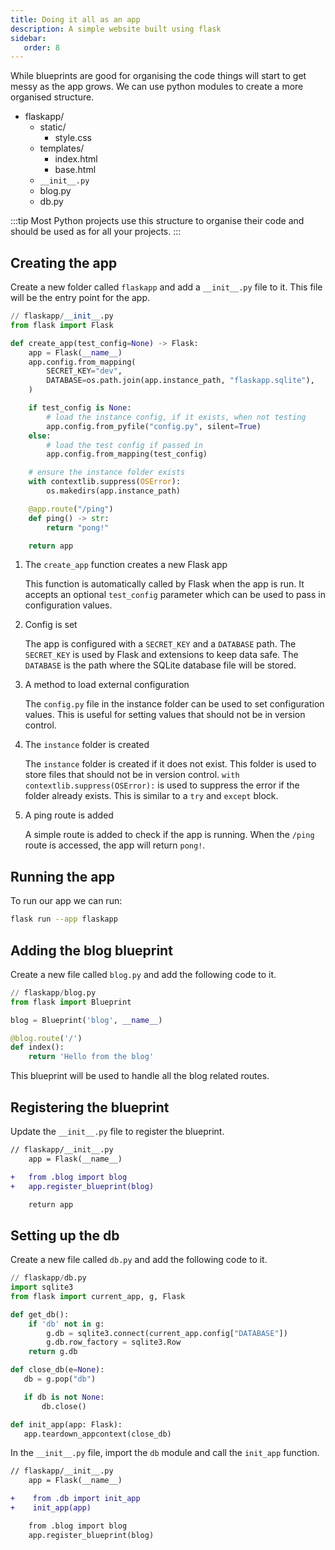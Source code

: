 ```yaml
---
title: Doing it all as an app
description: A simple website built using flask
sidebar:
   order: 8
---
```


While blueprints are good for organising the code things will start to get messy as the app grows. We can use python modules to create a more organised structure.


<FileTree>

- flaskapp/
  - static/
    - style.css
  - templates/
    - index.html
    - base.html
  - `__init__.py`
  - blog.py
  - db.py

</FileTree>

:::tip
Most Python projects use this structure to organise their code and should be used as for all your projects.
:::

## Creating the app

Create a new folder called `flaskapp` and add a `__init__.py` file to it. This file will be the entry point for the app.

```python
// flaskapp/__init__.py
from flask import Flask

def create_app(test_config=None) -> Flask:
    app = Flask(__name__)
    app.config.from_mapping(
        SECRET_KEY="dev",
        DATABASE=os.path.join(app.instance_path, "flaskapp.sqlite"),
    )

    if test_config is None:
        # load the instance config, if it exists, when not testing
        app.config.from_pyfile("config.py", silent=True)
    else:
        # load the test config if passed in
        app.config.from_mapping(test_config)

    # ensure the instance folder exists
    with contextlib.suppress(OSError):
        os.makedirs(app.instance_path)

    @app.route("/ping")
    def ping() -> str:
        return "pong!"

    return app
```


<Steps>

1. The `create_app` function creates a new Flask app

   This function is automatically called by Flask when the app is run.
   It accepts an optional `test_config` parameter which can be used to pass in configuration values.

2. Config is set

   The app is configured with a `SECRET_KEY` and a `DATABASE` path.
   The `SECRET_KEY` is used by Flask and extensions to keep data safe.
    The `DATABASE` is the path where the SQLite database file will be stored.

3. A method to load external configuration

   The `config.py` file in the instance folder can be used to set configuration values.
   This is useful for setting values that should not be in version control.

4. The `instance` folder is created

   The `instance` folder is created if it does not exist.
   This folder is used to store files that should not be in version control.
   `with contextlib.suppress(OSError):` is used to suppress the error if the folder already exists. This is similar to a `try` and `except` block.

5. A ping route is added

    A simple route is added to check if the app is running.
    When the `/ping` route is accessed, the app will return `pong!`.

</Steps>

## Running the app

To run our app we can run:

```bash
flask run --app flaskapp
```

## Adding the blog blueprint

Create a new file called `blog.py` and add the following code to it.

```python
// flaskapp/blog.py
from flask import Blueprint

blog = Blueprint('blog', __name__)

@blog.route('/')
def index():
    return 'Hello from the blog'
```

This blueprint will be used to handle all the blog related routes.

## Registering the blueprint

Update the `__init__.py` file to register the blueprint.

```diff lang="python"
// flaskapp/__init__.py
    app = Flask(__name__)

+   from .blog import blog
+   app.register_blueprint(blog)

    return app
```

## Setting up the db

Create a new file called `db.py` and add the following code to it.

```python
// flaskapp/db.py
import sqlite3
from flask import current_app, g, Flask

def get_db():
    if 'db' not in g:
        g.db = sqlite3.connect(current_app.config["DATABASE"])
        g.db.row_factory = sqlite3.Row
    return g.db

def close_db(e=None):
   db = g.pop("db")

   if db is not None:
       db.close()

def init_app(app: Flask):
   app.teardown_appcontext(close_db)
```

In the `__init__.py` file, import the `db` module and call the `init_app` function.

```diff lang="python"
// flaskapp/__init__.py
    app = Flask(__name__)

+    from .db import init_app
+    init_app(app)

    from .blog import blog
    app.register_blueprint(blog)
```
